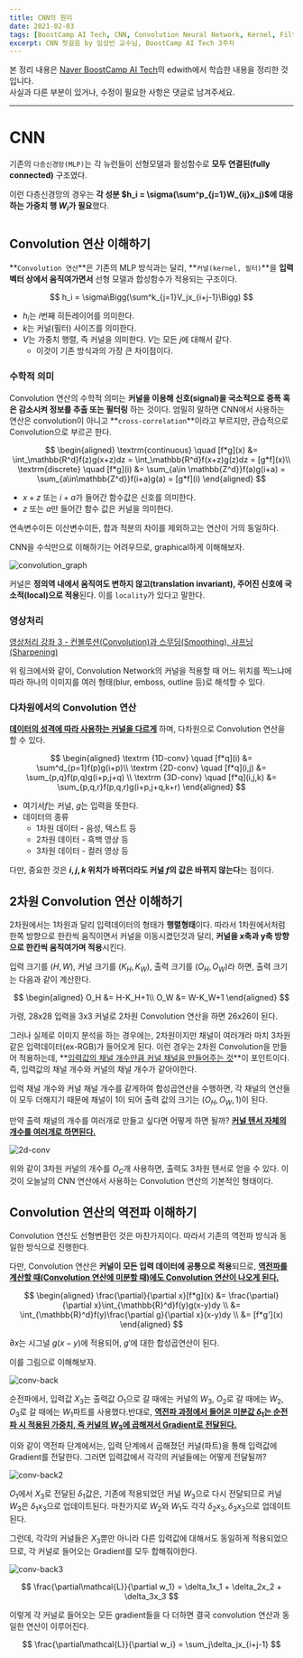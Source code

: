 ```yaml
---
title: CNN의 원리
date: 2021-02-03
tags: [BoostCamp AI Tech, CNN, Convolution Neural Network, Kernel, Filter]
excerpt: CNN 첫걸음 by 임성빈 교수님, BoostCamp AI Tech 3주차
---
```

본 정리 내용은 [Naver BoostCamp AI Tech](https://boostcamp.connect.or.kr/)의 edwith에서 학습한 내용을 정리한 것입니다.  
사실과 다른 부분이 있거나, 수정이 필요한 사항은 댓글로 남겨주세요.

---

# CNN

기존의 `다층신경망(MLP)`는 각 뉴런들이 선형모델과 활성함수로 **모두 연결된(fully connected)** 구조였다.

이런 다층신경망의 경우는 **각 성분 $h_i = \sigma(\sum^p_{j=1}W_{ij}x_j)$에 대응하는 가중치 행 $W_i$가 필요**했다.
#
## Convolution 연산 이해하기

**`Convolution 연산`**은 기존의 MLP 방식과는 달리, **`커널(kernel, 필터)`**을 **입력벡터 상에서 움직여가면서** 선형 모델과 합성함수가 적용되는 구조이다.

$$
h_i = \sigma\Bigg(\sum^k_{j=1}V_jx_{i+j-1}\Bigg)
$$

- $h_i$는 $i$번째 히든레이어를 의미한다.
- $k$는 커널(필터) 사이즈를 의미한다.
- $V$는 가중치 행렬, 즉 커널을 의미한다. $V$는 모든 $j$에 대해서 같다.
    - 이것이 기존 방식과의 가장 큰 차이점이다.

### 수학적 의미

Convolution 연산의 수학적 의미는 **커널을 이용해 신호(signal)을 국소적으로 증폭 혹은 감소시켜 정보를 추출 또는 필터링** 하는 것이다. 엄밀히 말하면 CNN에서 사용하는 연산은 convolution이 아니고 **`cross-correlation`**이라고 부르지만, 관습적으로 Convolution으로 부르곤 한다.

$$
\begin{aligned}
\textrm{continuous} \quad [f*g](x) &= \int_\mathbb{R^d}f(z)g(x+z)dz = \int_\mathbb{R^d}f(x+z)g(z)dz = [g*f](x)\\
\textrm{discrete} \quad [f*g](i) &= \sum_{a\in \mathbb{Z^d}}f(a)g(i+a) = \sum_{a\in\mathbb{Z^d}}f(i+a)g(a) = [g*f](i)
\end{aligned}
$$

- $x+z$ 또는 $i+a$가 들어간 함수값은 신호를 의미한다.
- $z$ 또는 $a$만 들어간 함수 값은 커널을 의미한다.

연속변수이든 이산변수이든, 합과 적분의 차이를 제외하고는 연산이 거의 동일하다.

CNN을 수식만으로 이해하기는 어려우므로, graphical하게 이해해보자.

![convolution_graph](./img/cnn/convolution_graph.png)

커널은 **정의역 내에서 움직여도 변하지 않고(translation invariant), 주어진 신호에 국소적(local)으로 적용**된다. 이를 `locality`가 있다고 말한다.

### 영상처리

[영상처리 강좌 3 - 컨볼루션(Convolution)과 스무딩(Smoothing), 샤프닝(Sharpening)](https://webnautes.tistory.com/1044)

위 링크에서와 같이, Convolution Network의 커널을 적용할 때 어느 위치를 찍느냐에 따라 하나의 이미지를 여러 형태(blur, emboss, outline 등)로 해석할 수 있다.


### 다차원에서의 Convolution 연산

**<U>데이터의 성격에 따라 사용하는 커널을 다르게</U>** 하며, 다차원으로 Convolution 연산을 할 수 있다.

$$
\begin{aligned}
\textrm {1D-conv} \quad [f*q](i) &= \sum^d_{p=1}f(p)g(i+p)\\
\textrm {2D-conv} \quad [f*q](i,j) &= \sum_{p,q}f(p,q)g(i+p,j+q) \\
\textrm {3D-conv} \quad [f*q](i,j,k) &= \sum_{p,q,r}f(p,q,r)g(i+p,j+q,k+r)
\end{aligned}
$$

- 여기서$f$는 커널, $g$는 입력을 뜻한다.
- 데이터의 종류
    - 1차원 데이터 - 음성, 텍스트 등
    - 2차원 데이터 - 흑백 영상 등
    - 3차원 데이터 - 컬러 영상 등

다만, 중요한 것은 **$i,j,k$ 위치가 바뀌더라도 커널 $f$의 값은 바뀌지 않는다**는 점이다.

## 2차원 Convolution 연산 이해하기

2차원에서는 1차원과 달리 입력데이터의 형태가 **행렬형태**이다. 따라서 1차원에서처럼 한쪽 방향으로 한칸씩 움직이면서 커널을 이동시켰던것과 달리, **커널을 x축과 y축 방향으로 한칸씩 움직여가며 적용**시킨다.

입력 크기를 $(H,W)$, 커널 크기를 $(K_H,K_W)$, 출력 크기를 $(O_H,O_W)$라 하면, 출력 크기는 다음과 같이 계산한다.

$$
\begin{aligned}
O_H &= H-K_H+1\\
O_W &= W-K_W+1
\end{aligned}
$$

가령, 28x28 입력을 3x3 커널로 2차원 Convolution 연산을 하면 26x26이 된다.

그러나 실제로 이미지 분석을 하는 경우에는, 2차원이지만 채널이 여러개라 마치 3차원 같은 입력데이터(ex-RGB)가 들어오게 된다. 이런 경우는 2차원 Convolution을 만들어 적용하는데, **<U>입력값의 채널 개수만큼 커널 채널을 만들어주는 것</U>**이 포인트이다. 즉, 입력값의 채널 개수와 커널의 채널 개수가 같아야한다.

입력 채널 개수와 커널 채널 개수를 같게하여 합성곱연산을 수행하면, 각 채널의 연산들이 모두 더해지기 때문에 채널이 1이 되어 출력 값의 크기는 ($O_H,O_W,1)$이 된다.

만약 출력 채널의 개수를 여러개로 만들고 싶다면 어떻게 하면 될까? **<U>커널 텐서 자체의 개수를 여러개로 하면된다.</U>**

![2d-conv](./img/cnn/2d-conv.png)

위와 같이 3차원 커널의 개수를 $O_C$개 사용하면, 출력도 3차원 텐서로 얻을 수 있다. 이것이 오늘날의 CNN 연산에서 사용하는 Convolution 연산의 기본적인 형태이다.

## Convolution 연산의 역전파 이해하기

Convolution 연산도 선형변환인 것은 마찬가지이다. 따라서 기존의 역전파 방식과 동일한 방식으로 진행한다.

다만, Convolution 연산은 **커널이 모든 입력 데이터에 공통으로 적용**되므로, **<U>역전파를 계산할 때(Convolution 연산에 미분할 때)에도 Convolution 연산이 나오게 된다.</U>**

$$
\begin{aligned}
\frac{\partial}{\partial x}[f*g](x) &= \frac{\partial}{\partial x}\int_{\mathbb{R}^d}f(y)g(x-y)dy \\
&= \int_{\mathbb{R}^d}f(y)\frac{\partial g}{\partial x}(x-y)dy \\
&= [f*g'](x)
\end{aligned}
$$

$\partial x$는 시그널 $g(x-y)$에 적용되어, $g'$에 대한 합성곱연산이 된다.

이를 그림으로 이해해보자.

![conv-back](./img/cnn/conv-back.png)

순전파에서, 입력값 $X_3$는 출력값 $O_1$으로 갈 때에는 커널의 $W_3$, $O_2$로 갈 때에는 $W_2$, $O_3$로 갈 때에는 $W_1$파트를 사용했다.반대로, **<U>역전파 과정에서 들어온 미분값 $\delta_1$는 순전파 시 적용된 가중치, 즉 커널의 $W_3$에 곱해져서 Gradient로 전달된다.</U>**

이와 같이 역전파 단계에서는, 입력 단계에서 곱해졌던 커널(파트)을 통해 입력값에 Gradient를 전달한다. 그러면 입력값에서 각각의 커널들에는 어떻게 전달될까?

![conv-back2](./img/cnn/conv-back2.png)

$O_1$에서 $X_3$로 전달된 $\delta_1$값은, 기존에 적용되었던 커널 $W_3$으로 다시 전달되므로 커널 $W_3$은 $\delta_1x_3$으로 업데이트된다. 마찬가지로 $W_2$와 $W_1$도 각각 $\delta_2x_3,\delta_3x_3$으로 업데이트된다.

그런데, 각각의 커널들은 $X_3$뿐만 아니라 다른 입력값에 대해서도 동일하게 적용되었으므로, 각 커널로 들어오는 Gradient를 모두 합해줘야한다.

![conv-back3](./img/cnn/conv-back3.png)

$$
\frac{\partial\mathcal{L}}{\partial w_1} = \delta_1x_1 + \delta_2x_2 + \delta_3x_3
$$

이렇게 각 커널로 들어오는 모든 gradient들을 다 더하면 결국 convolution 연산과 동일한 연산이 이루어진다.

$$
\frac{\partial\mathcal{L}}{\partial w_i} = \sum_j\delta_jx_{i+j-1}
$$